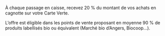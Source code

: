 À chaque passage en caisse, recevez 20 % du montant de vos achats en cagnotte sur votre Carte Verte.


L’offre est éligible dans les points de vente proposant en moyenne 90 % de produits labellisés bio ou équivalent (Marché bio d’Angers, Biocoop...).
